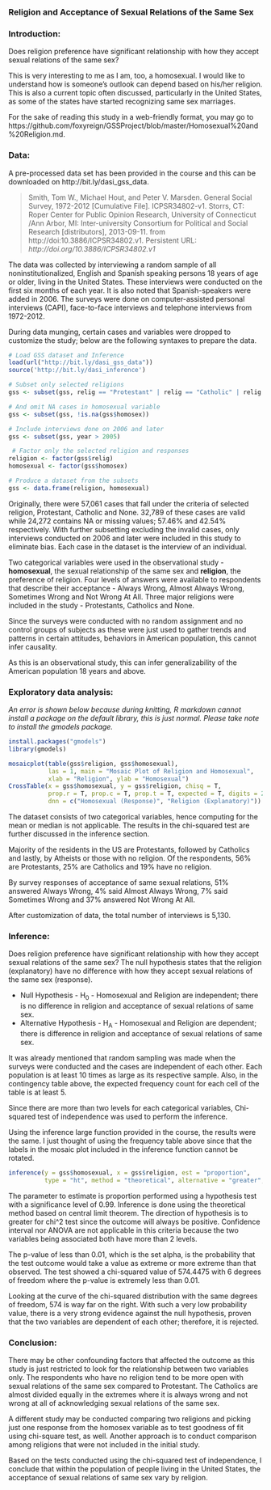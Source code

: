 ### Religion and Acceptance of Sexual Relations of the Same Sex

### Introduction:

Does religion preference have significant relationship with how they accept sexual relations of the same sex?

This is very interesting to me as I am, too, a homosexual. I would like to understand how is someone's outlook can depend based on his/her religion. This is also a current topic often discussed, particularly in the United States, as some of the states have started recognizing same sex marriages.

For the sake of reading this study in a web-friendly format, you may go to https://github.com/foxyreign/GSSProject/blob/master/Homosexual%20and%20Religion.md.

### Data:

A pre-processed data set has been provided in the course and this can be downloaded on http://bit.ly/dasi_gss_data. 

>Smith, Tom W., Michael Hout, and Peter V. Marsden. General Social Survey, 1972-2012 [Cumulative File]. ICPSR34802-v1. Storrs, CT: Roper Center for Public Opinion Research, University of Connecticut /Ann Arbor, MI: Inter-university Consortium for Political and Social Research [distributors], 2013-09-11. from http://doi:10.3886/ICPSR34802.v1. Persistent URL: *http://doi.org/10.3886/ICPSR34802.v1*

The data was collected by interviewing a random sample of all noninstitutionalized, English and Spanish speaking persons 18 years of age or older, living in the United States. These interviews were conducted on the first six months of each year. It is also noted that Spanish-speakers were added in 2006. The surveys were done on computer-assisted personal interviews (CAPI), face-to-face interviews and telephone interviews from 1972-2012.

During data munging, certain cases and variables were dropped to customize the study; below are the following syntaxes to prepare the data.

```r
# Load GSS dataset and Inference
load(url("http://bit.ly/dasi_gss_data"))
source('http://bit.ly/dasi_inference')

# Subset only selected religions
gss <- subset(gss, relig == "Protestant" | relig == "Catholic" | relig == "None") 

# And omit NA cases in homosexual variable 
gss <- subset(gss, !is.na(gss$homosex)) 

# Include interviews done on 2006 and later
gss <- subset(gss, year > 2005) 

 # Factor only the selected religion and responses
religion <- factor(gss$relig)
homosexual <- factor(gss$homosex) 

# Produce a dataset from the subsets
gss <- data.frame(religion, homosexual) 
```

Originally, there were 57,061 cases that fall under the criteria of selected religion, Protestant, Catholic and None. 32,789 of these cases are valid while 24,272 contains NA or missing values; 57.46% and 42.54% respectively. With further subsetting excluding the invalid cases, only interviews conducted on 2006 and later were included in this study to eliminate bias. Each case in the dataset is the interview of an individual.

Two categorical variables were used in the observational study - **homosexual**, the sexual relationship of the same sex and **religion**, the preference of religion. Four levels of answers were available to respondents that describe their acceptance - Always Wrong, Almost Always Wrong, Sometimes Wrong and Not Wrong At All. Three major religions were included in the study - Protestants, Catholics and None.

Since the surveys were conducted with no random assignment and no control groups of subjects as these were just used to gather trends and patterns in certain attitudes, behaviors in American population, this cannot infer causality.

As this is an observational study, this can infer generalizability of the American population 18 years and above. 

### Exploratory data analysis:
*An error is shown below because during knitting, R markdown cannot install a package on the default library, this is just normal. Please take note to install the gmodels package.*
```r
install.packages("gmodels")
library(gmodels)
```

```r
mosaicplot(table(gss$religion, gss$homosexual), 
           las = 1, main = "Mosaic Plot of Religion and Homosexual", 
           xlab = "Religion", ylab = "Homosexual")
CrossTable(x = gss$homosexual, y = gss$religion, chisq = T,
           prop.r = T, prop.c = T, prop.t = T, expected = T, digits = 2, 
           dnn = c("Homosexual (Response)", "Religion (Explanatory)"))
```

The dataset consists of two categorical variables, hence computing for the mean or median is not applicable. The results in the chi-squared test are further discussed in the inference section.

Majority of the residents in the US are Protestants, followed by Catholics and lastly, by Atheists or those with no religion. Of the respondents, 56% are Protestants, 25% are Catholics and 19% have no religion. 

By survey responses of acceptance of same sexual relations, 51% answered Always Wrong, 4% said Almost Always Wrong, 7% said Sometimes Wrong and 37% answered Not Wrong At All. 

After customization of data, the total number of interviews is 5,130.

### Inference:

Does religion preference have significant relationship with how they accept sexual relations of the same sex? The null hypothesis states that the religion (explanatory) have no difference with how they accept sexual relations of the same sex (response).

* Null Hypothesis - H<sub>0</sub> - Homosexual and Religion are independent; there is no difference in religion and acceptance of sexual relations of same sex.
* Alternative Hypothesis - H<sub>A</sub> - Homosexual and Religion are dependent; there is difference in religion and acceptance of sexual relations of same sex.

It was already mentioned that random sampling was made when the surveys were conducted and the cases are independent of each other. Each population is at least 10 times as large as its respective sample. Also, in the contingency table above, the expected frequency count for each cell of the table is at least 5.

Since there are more than two levels for each categorical variables, Chi-squared test of independence was used to perform the inference.

Using the inference large function provided in the course, the results were the same. I just thought of using the frequency table above since that the labels in the mosaic plot included in the inference function cannot be rotated.

```r
inference(y = gss$homosexual, x = gss$religion, est = "proportion", 
          type = "ht", method = "theoretical", alternative = "greater", siglevel = 0.99)
```

The parameter to estimate is proportion performed using a hypothesis test with a significance level of 0.99. Inference is done using the theoretical method based on central limit theorem. The direction of hypothesis is to greater for chi^2 test since the outcome will always be positive. Confidence interval nor ANOVA are not applicable in this criteria because the two variables being associated both have more than 2 levels.

The p-value of less than 0.01, which is the set alpha, is the probability that the test outcome would take a value as extreme or more extreme than that observed. The test showed a chi-squared value of 574.4475 with 6 degrees of freedom where the p-value is extremely less than 0.01.

Looking at the curve of the chi-squared distribution with the same degrees of freedom, 574 is way far on the right. With such a very low probability value, there is a very strong evidence against the null hypothesis, proven that the two variables are dependent of each other; therefore, it is rejected. 

### Conclusion:

There may be other confounding factors that affected the outcome as this study is just restricted to look for the relationship between two variables only. The respondents who have no religion tend to be more open with sexual relations of the same sex compared to Protestant. The Catholics are almost divided equally in the extremes where it is always wrong and not wrong at all of acknowledging sexual relations of the same sex.

A different study may be conducted comparing two religions and picking just one response from the homosex variable as to test goodness of fit using chi-square test, as well. Another approach is to conduct comparison among religions that were not included in the initial study.

Based on the tests conducted using the chi-squared test of independence, I conclude that within the population of people living in the United States, the acceptance of sexual relations of same sex vary by religion.